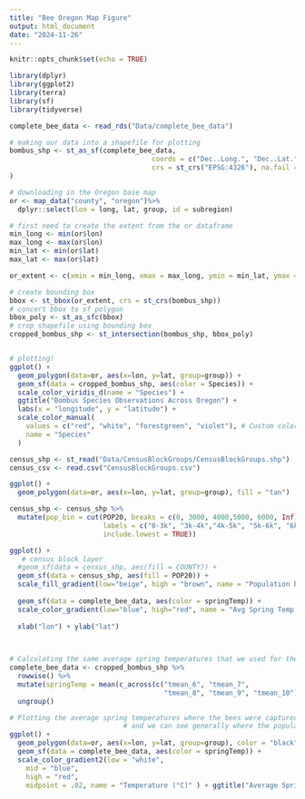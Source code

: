 ```yaml
---
title: "Bee Oregon Map Figure"
output: html_document
date: "2024-11-26"
---
```


```r
knitr::opts_chunk$set(echo = TRUE)

library(dplyr)
library(ggplot2)
library(terra)
library(sf)
library(tidyverse)

```

```r
complete_bee_data <- read_rds("Data/complete_bee_data")

# making our data into a shapefile for plotting
bombus_shp <- st_as_sf(complete_bee_data,
                                   coords = c("Dec..Long.", "Dec..Lat."),
                                   crs = st_crs("EPSG:4326"), na.fail = FALSE	
)

# downloading in the Oregon base map 
or <- map_data("county", "oregon")%>% 
  dplyr::select(lon = long, lat, group, id = subregion)

# first need to create the extent from the or dataframe
min_long <- min(or$lon)
max_long <- max(or$lon)
min_lat <- min(or$lat)
max_lat <- max(or$lat)

or_extent <- c(xmin = min_long, xmax = max_long, ymin = min_lat, ymax = max_lat)

# create bounding box
bbox <- st_bbox(or_extent, crs = st_crs(bombus_shp))
# concert bbox to sf polygon
bbox_poly <- st_as_sfc(bbox)
# crop shapefile using bounding box
cropped_bombus_shp <- st_intersection(bombus_shp, bbox_poly)


# plotting!
ggplot() +
  geom_polygon(data=or, aes(x=lon, y=lat, group=group)) +
  geom_sf(data = cropped_bombus_shp, aes(color = Species)) +
  scale_color_viridis_d(name = "Species") + 
  ggtitle("Bombus Species Observations Across Oregon") + 
  labs(x = "longitude", y = "latitude") + 
  scale_color_manual(
    values = c("red", "white", "forestgreen", "violet"), # Custom colors for each species
    name = "Species"
  ) 
```

```r

census_shp <- st_read("Data/CensusBlockGroups/CensusBlockGroups.shp")
census_csv <- read.csv("CensusBlockGroups.csv")

ggplot() +
  geom_polygon(data=or, aes(x=lon, y=lat, group=group), fill = "tan")

census_shp <- census_shp %>%
  mutate(pop_bin = cut(POP20, breaks = c(0, 3000, 4000,5000, 6000, Inf),
                       labels = c("0-3k", "3k-4k","4k-5k", "5k-6k", "6k+"),
                       include.lowest = TRUE))

ggplot() +
   # census block layer
  #geom_sf(data = census_shp, aes(fill = COUNTY)) + 
  geom_sf(data = census_shp, aes(fill = POP20)) + 
  scale_fill_gradient(low="beige", high = "brown", name = "Population by Census Block") + 
  
  geom_sf(data = complete_bee_data, aes(color = springTemp)) +
  scale_color_gradient(low="blue", high="red", name = "Avg Spring Temp °C (Feb-June)") + ggtitle("All Bee Locations with Census Blocks and Spring Temperature Info") + theme(plot.title = element_text(hjust = 0.3, vjust = 3)) + 
  
  xlab("lon") + ylab("lat") 

  


```
```r


# Calculating the same average spring temperatures that we used for the model 
complete_bee_data <- cropped_bombus_shp %>%
  rowwise() %>%
  mutate(springTemp = mean(c_across(c("tmean_6", "tmean_7", 
                                      "tmean_8", "tmean_9", "tmean_10")), na.rm = TRUE)) %>%
  ungroup()

# Plotting the average spring temperatures where the bees were captured, and outlining the counties
                            # and we can see generally where the populated areas are
ggplot() +
  geom_polygon(data=or, aes(x=lon, y=lat, group=group), color = "black", fill = "tan")+
  geom_sf(data = complete_bee_data, aes(color = springTemp)) +
  scale_color_gradient2(low = "white", 
    mid = "blue", 
    high = "red", 
    midpoint = .02, name = "Temperature (°C)" ) + ggtitle("Average Spring (Feb-June) Temperatures (°C)") + theme(plot.title = element_text(hjust = 0.5)) + xlab("Longitude") + ylab("Latitude")



```
